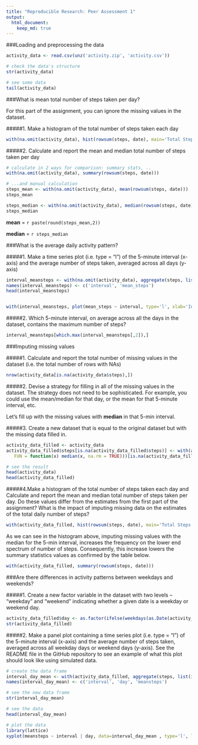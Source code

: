 ```yaml
---
title: "Reproducible Research: Peer Assessment 1"
output: 
  html_document:
    keep_md: true
---
```




###Loading and preprocessing the data
```r
activity_data <- read.csv(unz('activity.zip', 'activity.csv'))

# check the data's structure
str(activity_data)

# see some data
tail(activity_data)
```





###What is mean total number of steps taken per day?



For this part of the assignment, you can ignore the missing values in the dataset.


#####1. Make a histogram of the total number of steps taken each day


```r
with(na.omit(activity_data), hist(rowsum(steps, date), main='Total Steps In A Day', xlab='Number of Steps'))
```




#####2. Calculate and report the mean and median total number of steps taken per day


```r
# calculate in 2 ways for comparison: summary stats, ..
with(na.omit(activity_data), summary(rowsum(steps, date)))

# ...and manual calculation
steps_mean <- with(na.omit(activity_data), mean(rowsum(steps, date)))
steps_mean

steps_median <- with(na.omit(activity_data), median(rowsum(steps, date)))
steps_median
```

**mean** = `r paste(round(steps_mean,2))`

**median** = `r steps_median`




###What is the average daily activity pattern?



#####1. Make a time series plot (i.e. type = "l") of the 5-minute interval (x-axis) and the average number of steps taken, averaged across all days (y-axis)



```r
interval_meansteps <- with(na.omit(activity_data), aggregate(steps, list(interval), mean))
names(interval_meansteps) <- c('interval', 'mean_steps')
head(interval_meansteps)


with(interval_meansteps, plot(mean_steps ~ interval, type='l', xlab='Interval', ylab='Average No of Steps'))
```



#####2. Which 5-minute interval, on average across all the days in the dataset, contains the maximum number of steps?



```r
interval_meansteps[which.max(interval_meansteps[,2]),]
```





###Imputing missing values



#####1. Calculate and report the total number of missing values in the dataset (i.e. the total number of rows with NAs)
```r
nrow(activity_data[is.na(activity_data$steps),])
```



#####2. Devise a strategy for filling in all of the missing values in the dataset. The strategy does not need to be sophisticated. For example, you could use the mean/median for that day, or the mean for that 5-minute interval, etc.



Let's fill up with the missing values with **median** in that 5-min interval.





#####3. Create a new dataset that is equal to the original dataset but with the missing data filled in.

```r
activity_data_filled <- activity_data
activity_data_filled$steps[is.na(activity_data_filled$steps)] <- with(activity_data_filled, ave(steps, interval, 
   FUN = function(x) median(x, na.rm = TRUE)))[is.na(activity_data_filled$steps)]

# see the result
head(activity_data)
head(activity_data_filled)
```



#####4.Make a histogram of the total number of steps taken each day and Calculate and report the mean and median total number of steps taken per day. Do these values differ from the estimates from the first part of the assignment? What is the impact of imputing missing data on the estimates of the total daily number of steps?




```r
with(activity_data_filled, hist(rowsum(steps, date), main='Total Steps In A Day (NA replaced with Median)', xlab='Number of Steps'))
```



As we can see in the histogram above, imputing missing values with the median for the 5-min interval, increases the frequency on the lower end spectrum of number of steps. Consequently, this increase lowers the summary statistics values as confirmed by the table below.



```r
with(activity_data_filled, summary(rowsum(steps, date)))
```







###Are there differences in activity patterns between weekdays and weekends?




#####1. Create a new factor variable in the dataset with two levels – “weekday” and “weekend” indicating whether a given date is a weekday or weekend day.


```r
activity_data_filled$day <- as.factor(ifelse(weekdays(as.Date(activity_data_filled$date)) %in% c('Saturday', 'Sunday'),'weekend','weekday'))
str(activity_data_filled)
```



#####2. Make a panel plot containing a time series plot (i.e. type = "l") of the 5-minute interval (x-axis) and the average number of steps taken, averaged across all weekday days or weekend days (y-axis). See the README file in the GitHub repository to see an example of what this plot should look like using simulated data.


```r
# create the data frame
interval_day_mean <- with(activity_data_filled, aggregate(steps, list(interval, day), mean))
names(interval_day_mean) <- c('interval', 'day', 'meansteps')

# see the new data frame
str(interval_day_mean)

# see the data
head(interval_day_mean)

# plot the data
library(lattice)
xyplot(meansteps ~ interval | day, data=interval_day_mean , type='l', layout=c(1,2), xlab='Interval', ylab='Number of Steps')
```


